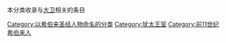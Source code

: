本分类收录与[[大卫|大卫]]相关的条目
{{Commonscat|David}}

[[Category:以希伯来圣经人物命名的分类|Category:以希伯来圣经人物命名的分类]]
[[Category:犹太王室|Category:犹太王室]]
[[Category:前11世纪希伯来人|Category:前11世纪希伯来人]]